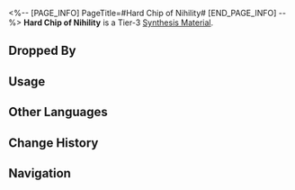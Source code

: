 <%-- [PAGE_INFO]
PageTitle=#Hard Chip of Nihility#
[END_PAGE_INFO] --%>
{{Item Infobox
|id          = 182005
|image       = Item Hard Chip of Nihility.png
|type        = Synthesis Material
|invCategory = Other Materials
|rarity      = 3
|effect      = Tier 3 Synthesis Material
|description = A chip made of iron that seems to possess the power of Nihility.<br />It may have been a coin that people use to buy things.<br />But apparently, as the engravings on it fade away, its value went with them.
|source1     = [[Rivet Town: Imaginary Weavers or other enemies]]
}}
{{Description|''"I don't know what I'm writing between these quotation marks. What's the point of this item description? My life is meaningless, so is this piece of flavor text."''}}
'''Hard Chip of Nihility''' is a Tier-3 [[Synthesis Material]].

==Dropped By==
{{Dropped By}}

==Usage==
{{Craft Usage}}

==Other Languages==
{{Other Languages
|en   = Hard Chip of Nihility
|zhs  = 虚无硬片
|zht  = 虛無硬片
|ja   = 虚無の金属片
|ko   = 공허의 파편
|es   = Esquirla dura de la Nihilidad
|fr   = Fragment dur de la Nihilité
|ru   = Твёрдый кусочек Небытия
|th   = Hard Chip of Nihility
|vi   = Mảnh Hư Vô
|de   = Harter Chip der Nichtigkeit
|id   = Hard Chip of Nihility
|pt   = Lasca Dura de Inexistência
}}

==Change History==
{{Change History|2.0}}

==Navigation==
{{Synthesis Material Navbox}}